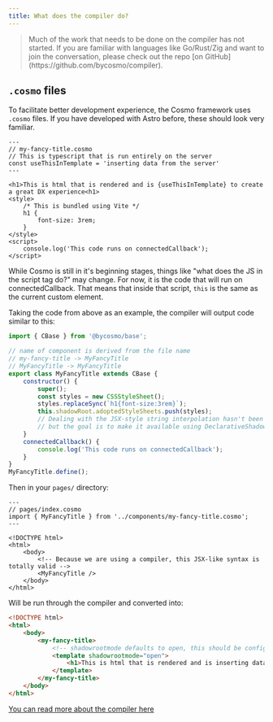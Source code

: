 ```yaml
---
title: What does the compiler do?
---
```



<Blockquote>Much of the work that needs to be done on the compiler has not started. If you are familiar with languages like Go/Rust/Zig and want to join the conversation, please check out the repo [on GitHub](https://github.com/bycosmo/compiler).</Blockquote>

## `.cosmo` files

To facilitate better development experience, the Cosmo framework uses `.cosmo` files. If you have developed with Astro before, these should look very familiar.

```astro
---
// my-fancy-title.cosmo
// This is typescript that is run entirely on the server
const useThisInTemplate = 'inserting data from the server'
---

<h1>This is html that is rendered and is {useThisInTemplate} to create a great DX experience<h1>
<style>
    /* This is bundled using Vite */
    h1 {
        font-size: 3rem;
    }
</style>
<script>
    console.log('This code runs on connectedCallback');
</script>
```

While Cosmo is still in it's beginning stages, things like "what does the JS in the script tag do?" may change. For now, it is the code that will run on connectedCallback. That means that inside that script, `this` is the same as the current custom element.

Taking the code from above as an example, the compiler will output code similar to this:

```js
import { CBase } from '@bycosmo/base';

// name of component is derived from the file name
// my-fancy-title -> MyFancyTitle
// MyFancyTitle -> MyFancyTitle
export class MyFancyTitle extends CBase {
    constructor() {
        super();
        const styles = new CSSStyleSheet();
        styles.replaceSync(`h1{font-size:3rem}`);
        this.shadowRoot.adoptedStyleSheets.push(styles);
        // Dealing with the JSX-style string interpolation hasn't been decided yet
        // but the goal is to make it available using DeclarativeShadowDOM
    }
    connectedCallback() {
        console.log('This code runs on connectedCallback');
    }
}
MyFancyTitle.define();
```

Then in your `pages/` directory:

```astro
---
// pages/index.cosmo
import { MyFancyTitle } from '../components/my-fancy-title.cosmo';
---

<!DOCTYPE html>
<html>
    <body>
        <!-- Because we are using a compiler, this JSX-like syntax is totally valid -->
        <MyFancyTitle />
    </body>
</html>
```

Will be run through the compiler and converted into:

```html
<!DOCTYPE html>
<html>
    <body>
        <my-fancy-title>
            <!-- shadowrootmode defaults to open, this should be configurable with an export later -->
            <template shadowrootmode="open">
                <h1>This is html that is rendered and is inserting data from the server to create a great DX experience<h1>
            </template>
        </my-fancy-title>
    </body>
</html>
```

[You can read more about the compiler here](https://github.com/bycosmo/compiler)